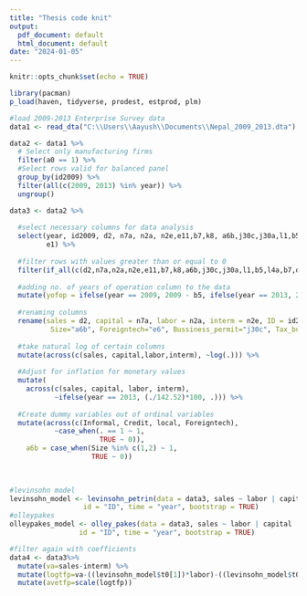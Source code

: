 ```yaml
---
title: "Thesis code knit"
output:
  pdf_document: default
  html_document: default
date: "2024-01-05"
---
```


```r
knitr::opts_chunk$set(echo = TRUE)
```



```r
library(pacman)
p_load(haven, tidyverse, prodest, estprod, plm)
```


```r
#load 2009-2013 Enterprise Survey data
data1 <- read_dta("C:\\Users\\Aayush\\Documents\\Nepal_2009_2013.dta")

```

```r
data2 <- data1 %>%
  # Select only manufacturing firms
  filter(a0 == 1) %>%
  #Select rows valid for balanced panel
  group_by(id2009) %>%
  filter(all(c(2009, 2013) %in% year)) %>%
  ungroup()
```

```r
data3 <- data2 %>% 
  
  #select necessary columns for data analysis
  select(year, id2009, d2, n7a, n2a, n2e,e11,b7,k8, a6b,j30c,j30a,l1,b5,l4a,b7,d3c,e6,b2b,c30a,
         e1) %>% 
  
  #filter rows with values greater than or equal to 0
  filter(if_all(c(d2,n7a,n2a,n2e,e11,b7,k8,a6b,j30c,j30a,l1,b5,l4a,b7,d3c,e6,b2b,c30a,e1), ~.>= 0)) %>% 
  
  #adding no. of years of operation column to the data
  mutate(yofop = ifelse(year == 2009, 2009 - b5, ifelse(year == 2013, 2013 - b5, NA))) %>%  
  
  #renaming columns
  rename(sales = d2, capital = n7a, labor = n2a, interm = n2e, ID = id2009, Informal="e11", Experience="b7", Credit="k8",
          Size="a6b", Foreigntech="e6", Bussiness_permit="j30c", Tax_burden="j30a", local="e1") %>% 
  
  #take natural log of certain columns
  mutate(across(c(sales, capital,labor,interm), ~log(.))) %>% 
  
  #Adjust for inflation for monetary values
  mutate(
    across(c(sales, capital, labor, interm),
           ~ifelse(year == 2013, (./142.52)*100, .))) %>% 
  
  #Create dummy variables out of ordinal variables
  mutate(across(c(Informal, Credit, local, Foreigntech),
           ~case_when(. == 1 ~ 1,
                      TRUE ~ 0)),
    a6b = case_when(Size %in% c(1,2) ~ 1,
                    TRUE ~ 0))
  
  
```


```r
#levinsohn model
levinsohn_model <- levinsohn_petrin(data = data3, sales ~ labor | capital | interm,
                  id = "ID", time = "year", bootstrap = TRUE)
#olleypakes
olleypakes_model <- olley_pakes(data = data3, sales ~ labor | capital | interm,
                 id = "ID", time = "year", bootstrap = TRUE)

```

```r
#filter again with coefficients
data4 <- data3%>% 
  mutate(va=sales-interm) %>% 
  mutate(logtfp=va-((levinsohn_model$t0[1])*labor)-((levinsohn_model$t0[2])*capital)) %>% 
  mutate(avetfp=scale(logtfp)) 

```


